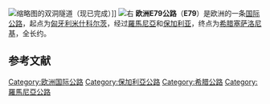 {{Infobox road2
| country = EUR
| type = E
| route = 79
| length_km = 1300
| map = E79 en new.png
| direction_a = 北
| terminus_a = [[匈牙利|匈牙利]][[米什科尔茨|米什科尔茨]]
| junction =
| direction_b = 南
| terminus_b = [[希腊|希腊]][[塞萨洛尼基|塞萨洛尼基]]
| countries = [[匈牙利|匈牙利]]、[[羅馬尼亞|羅馬尼亞]]、[[保加利亚|保加利亚]]、[[希腊|希腊]]
}}

{{unreferenced|time=2017-11-19T10:52:50+00:00}}
[[File:Tunnel-at-E79-Greece.jpg|缩略图]]的双洞隧道（现已完成）]]
[[File:Bulgaria-e79.jpg|右]]
'''欧洲E79公路'''（'''E79'''）是欧洲的一条[[欧洲国际公路|国际公路]]，起点为[[匈牙利|匈牙利]][[米什科尔茨|米什科尔茨]]，经过[[羅馬尼亞|羅馬尼亞]]和[[保加利亚|保加利亚]]，终点为[[希腊|希腊]][[塞萨洛尼基|塞萨洛尼基]]，全长约{{Convert|1,300|km|abbr=on}}。

== 参考文献 ==
{{Reflist}}
{{欧洲国际公路网}}
[[Category:欧洲国际公路|Category:欧洲国际公路]]
[[Category:保加利亞公路|Category:保加利亞公路]]
[[Category:希腊公路|Category:希腊公路]]
[[Category:羅馬尼亞公路|Category:羅馬尼亞公路]]